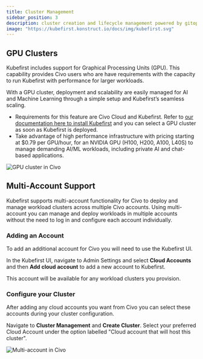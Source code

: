 ```yaml
---
title: Cluster Management
sidebar_position: 3
description: cluster creation and lifecycle management powered by gitops
image: "https://kubefirst.konstruct.io/docs/img/kubefirst.svg"
---
```



<CLUSTERS />

## GPU Clusters

Kubefirst includes support for Graphical Processing Units (GPU). This capability provides Civo users who are have requirements with the capacity to run Kubefirst with performance for larger workloads.

With a GPU cluster, deployment and scalability are easily managed for AI and Machine Learning through a simple setup and Kubefirst’s seamless scaling.

- Requirements for this feature are Civo Cloud and Kubefirst. Refer to [our documentation here to install Kubefirst](./install/cli.mdx)  and you can select a GPU cluster as soon as Kubefirst is deployed.
- Take advantage of high performance infrastructure with pricing starting at $0.79 per GPU/hour, for an NVIDIA GPU (H100, H200, A100, L40S) to manage demanding AI/ML workloads, including private AI and chat-based applications.

![GPU cluster in Civo](../../img/civo/gpu-cluster.png)

## Multi-Account Support

Kubefirst supports multi-account functionality for Civo to deploy and manage workload clusters across multiple Civo accounts. Using multi-account you can manage and deploy workloads in multiple accounts without the need to log in and configure each account individually.

### Adding an Account

To add an additional account for Civo you will need to use the Kubefirst UI.

In the Kubefirst UI, navigate to Admin Settings and select **Cloud Accounts** and then **Add cloud account** to add a new account to Kubefirst.

This account will be available for any workload clusters you provision.

### Configure your Cluster

After adding any cloud accounts you want from Civo you can select these accounts during your cluster configuration.

Navigate to **Cluster Management** and **Create Cluster**. Select your preferred Cloud Account under the option labelled "Cloud account that will host this cluster".

![Multi-account in Civo](../../img/civo/multiaccount-civo.png)
